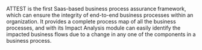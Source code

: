 


ATTEST is the first Saas-based business process assurance framework, which can ensure the integrity of end-to-end business processes within an organization. It provides a complete process map of all the business processes, and with its Impact Analysis module can easily identify the impacted business flows due to a change in any one of the components in a business process.

